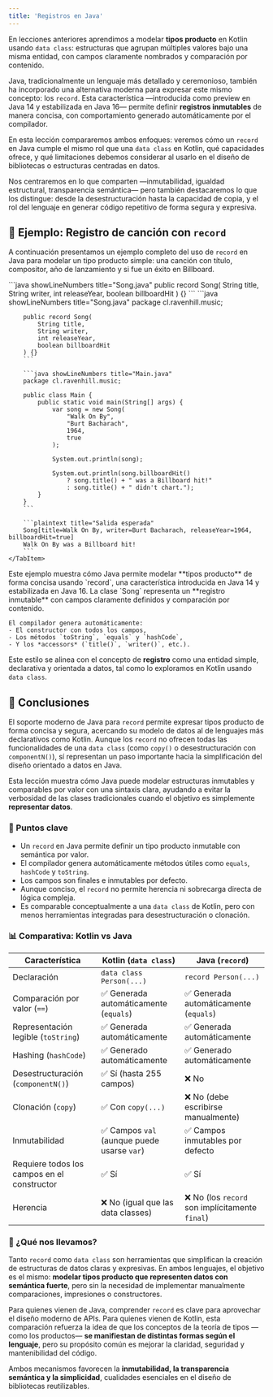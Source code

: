 ```yaml
---
title: 'Registros en Java'
---
```



<ReadingTime />
<GithubRepoLink user="r8vnhill" repo="java-dibs" />

En lecciones anteriores aprendimos a modelar **tipos producto** en Kotlin usando `data class`: estructuras que agrupan múltiples valores bajo una misma entidad, con campos claramente nombrados y comparación por contenido.

Java, tradicionalmente un lenguaje más detallado y ceremonioso, también ha incorporado una alternativa moderna para expresar este mismo concepto: los `record`. Esta característica —introducida como preview en Java 14 y estabilizada en Java 16— permite definir **registros inmutables** de manera concisa, con comportamiento generado automáticamente por el compilador.

En esta lección compararemos ambos enfoques: veremos cómo un `record` en Java cumple el mismo rol que una `data class` en Kotlin, qué capacidades ofrece, y qué limitaciones debemos considerar al usarlo en el diseño de bibliotecas o estructuras centradas en datos.

Nos centraremos en lo que comparten —inmutabilidad, igualdad estructural, transparencia semántica— pero también destacaremos lo que los distingue: desde la desestructuración hasta la capacidad de copia, y el rol del lenguaje en generar código repetitivo de forma segura y expresiva.

## 🎵 Ejemplo: Registro de canción con `record`

A continuación presentamos un ejemplo completo del uso de `record` en Java para modelar un tipo producto simple: una canción con título, compositor, año de lanzamiento y si fue un éxito en Billboard.

<BoxedTabs>
    <TabItem label="Código esencial" value="Código esencial">
        ```java showLineNumbers title="Song.java"
        public record Song(
            String title,
            String writer,
            int releaseYear,
            boolean billboardHit
        ) {}
        ```
    </TabItem>
    <TabItem label="Código completo" value="Código completo">
        ```java showLineNumbers title="Song.java"
        package cl.ravenhill.music;

        public record Song(
            String title,
            String writer,
            int releaseYear,
            boolean billboardHit
        ) {}
        ```

        ```java showLineNumbers title="Main.java"
        package cl.ravenhill.music;

        public class Main {
            public static void main(String[] args) {
                var song = new Song(
                    "Walk On By",
                    "Burt Bacharach",
                    1964,
                    true
                );

                System.out.println(song);

                System.out.println(song.billboardHit()
                    ? song.title() + " was a Billboard hit!"
                    : song.title() + " didn't chart.");
            }
        }
        ```

        ```plaintext title="Salida esperada"
        Song[title=Walk On By, writer=Burt Bacharach, releaseYear=1964, billboardHit=true]
        Walk On By was a Billboard hit!
        ```
    </TabItem>
</BoxedTabs>

<Explanation>
    Este ejemplo muestra cómo Java permite modelar **tipos producto** de forma concisa usando `record`, una característica introducida en Java 14 y estabilizada en Java 16. La clase `Song` representa un **registro inmutable** con campos claramente definidos y comparación por contenido.

    El compilador genera automáticamente:
    - El constructor con todos los campos,
    - Los métodos `toString`, `equals` y `hashCode`,
    - Y los *accessors* (`title()`, `writer()`, etc.).
</Explanation>

Este estilo se alinea con el concepto de **registro** como una entidad simple, declarativa y orientada a datos, tal como lo exploramos en Kotlin usando `data class`.

## 🎯 Conclusiones

El soporte moderno de Java para `record` permite expresar tipos producto de forma concisa y segura, acercando su modelo de datos al de lenguajes más declarativos como Kotlin. Aunque los `record` no ofrecen todas las funcionalidades de una `data class` (como `copy()` o desestructuración con `componentN()`), sí representan un paso importante hacia la simplificación del diseño orientado a datos en Java.

Esta lección muestra cómo Java puede modelar estructuras inmutables y comparables por valor con una sintaxis clara, ayudando a evitar la verbosidad de las clases tradicionales cuando el objetivo es simplemente **representar datos**.

### 🔑 Puntos clave

- Un `record` en Java permite definir un tipo producto inmutable con semántica por valor.
- El compilador genera automáticamente métodos útiles como `equals`, `hashCode` y `toString`.
- Los campos son finales e inmutables por defecto.
- Aunque conciso, el `record` no permite herencia ni sobrecarga directa de lógica compleja.
- Es comparable conceptualmente a una `data class` de Kotlin, pero con menos herramientas integradas para desestructuración o clonación.

### 📊 Comparativa: Kotlin vs Java

| Característica                              | Kotlin (`data class`)                      | Java (`record`)                                |
| ------------------------------------------- | ------------------------------------------ | ---------------------------------------------- |
| Declaración                                 | `data class Person(...)`                   | `record Person(...)`                           |
| Comparación por valor (`==`)                | ✅ Generada automáticamente (`equals`)      | ✅ Generada automáticamente (`equals`)          |
| Representación legible (`toString`)         | ✅ Generada automáticamente                 | ✅ Generada automáticamente                     |
| Hashing (`hashCode`)                        | ✅ Generado automáticamente                 | ✅ Generado automáticamente                     |
| Desestructuración (`componentN()`)          | ✅ Sí (hasta 255 campos)                    | ❌ No                                           |
| Clonación (`copy`)                          | ✅ Con `copy(...)`                          | ❌ No (debe escribirse manualmente)             |
| Inmutabilidad                               | ✅ Campos `val` (aunque puede usarse `var`) | ✅ Campos inmutables por defecto                |
| Requiere todos los campos en el constructor | ✅ Sí                                       | ✅ Sí                                           |
| Herencia                                    | ❌ No (igual que las data classes)          | ❌ No (los `record` son implícitamente `final`) |

### 🧰 ¿Qué nos llevamos?

Tanto `record` como `data class` son herramientas que simplifican la creación de estructuras de datos claras y expresivas. En ambos lenguajes, el objetivo es el mismo: **modelar tipos producto que representen datos con semántica fuerte**, pero sin la necesidad de implementar manualmente comparaciones, impresiones o constructores.

Para quienes vienen de Java, comprender `record` es clave para aprovechar el diseño moderno de APIs. Para quienes vienen de Kotlin, esta comparación refuerza la idea de que los conceptos de la teoría de tipos —como los productos— **se manifiestan de distintas formas según el lenguaje**, pero su propósito común es mejorar la claridad, seguridad y mantenibilidad del código.

Ambos mecanismos favorecen la **inmutabilidad, la transparencia semántica y la simplicidad**, cualidades esenciales en el diseño de bibliotecas reutilizables.

<References />
